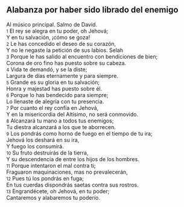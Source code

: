 == Alabanza por haber sido librado del enemigo ==

Al músico principal. Salmo de David.<br>
{{anchor|1}} <small>1</small> El rey se alegra en tu poder, oh Jehová;<br>
Y en tu salvación, ¡cómo se goza!<br>
{{anchor|2}} <small>2</small> Le has concedido el deseo de su corazón,<br>
Y no le negaste la petición de sus labios. Selah<br>
{{anchor|3}} <small>3</small> Porque le has salido al encuentro con bendiciones de bien;<br>
Corona de oro fino has puesto sobre su cabeza.<br>
{{anchor|4}} <small>4</small> Vida te demandó, y se la diste;<br>
Largura de días eternamente y para siempre.<br>
{{anchor|5}} <small>5</small> Grande es su gloria en tu salvación;<br>
Honra y majestad has puesto sobre él.<br>
{{anchor|6}} <small>6</small> Porque lo has bendecido para siempre;<br>
Lo llenaste de alegría con tu presencia.<br>
{{anchor|7}} <small>7</small> Por cuanto el rey confía en Jehová,<br>
Y en la misericordia del Altísimo, no será conmovido.<br>
{{anchor|8}} <small>8</small> Alcanzará tu mano a todos tus enemigos;<br>
Tu diestra alcanzará a los que te aborrecen.<br>
{{anchor|9}} <small>9</small> Los pondrás como horno de fuego en el tiempo de tu ira;<br>
Jehová los deshará en su ira,<br>
Y fuego los consumirá.<br>
{{anchor|10}} <small>10</small> Su fruto destruirás de la tierra,<br>
Y su descendencia de entre los hijos de los hombres.<br>
{{anchor|11}} <small>11</small> Porque intentaron el mal contra ti;<br>
Fraguaron maquinaciones, mas no prevalecerán,<br>
{{anchor|12}} <small>12</small> Pues tú los pondrás en fuga;<br>
En tus cuerdas dispondrás saetas contra sus rostros.<br>
{{anchor|13}} <small>13</small> Engrandécete, oh Jehová, en tu poder;<br>
Cantaremos y alabaremos tu poderío.<br>
